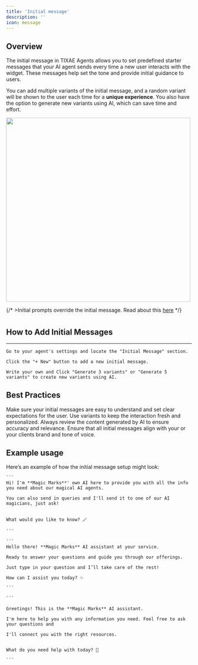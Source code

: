 ```yaml
---
title: 'Initial message'
description: ''
icon: message
---
```


## Overview  
 

The initial message in TIXAE Agents allows you to set predefined starter messages that your AI agent sends every time a new user interacts with the widget. These messages help set the tone and provide initial guidance to users.  

You can add multiple variants of the initial message, and a random variant will be shown to the user each time for a **unique experience**. You also have the option to generate new variants using AI, which can save time and effort.  



<img class="rounded-md" src="/images/initial_message_shots.png" width="500"></img>


{/* >Initial prompts override the initial message. Read about this [here](documentation_glowstudio.ai/Documentation/System%instructions/System%prompt/init_prompt.mdx)  */}

 #  

  

  # 

## How to Add Initial Messages  

 ---  


<Steps>  
 

  <Step title="Step 1: Access Initial Message Section">  

    Go to your agent's settings and locate the "Initial Message" section.  

  </Step>  

  <Step title="Step 2: Create New Message">  

    Click the "+ New" button to add a new initial message.  

  </Step>  

  <Step title="Step 3: Generate Variants">  

    Write your own and Click "Generate 3 variants" or "Generate 5 variants" to create new variants using AI.  

  </Step>  

</Steps>  





## Best Practices  

 


<CardGroup cols={2}>
  <Card title="Be Clear and Concise" icon="megaphone">
    Make sure your initial messages are easy to understand and set clear expectations for the user. 
  </Card>
  <Card title="Personalize the Experience" icon="sparkles">
    Use variants to keep the interaction fresh and personalized.  
  </Card>
  <Card title="Review AI-Generated Content" icon="magnifying-glass">
    Always review the content generated by AI to ensure accuracy and relevance. 
  </Card>
  <Card title="Personalize the Experience" icon="palette">
    Ensure that all initial messages align with your or your clients brand and tone of voice.
  </Card>
</CardGroup>
 
 ## Example usage 


Here’s an example of how the initial message setup might look:  


<AccordionGroup>  
  <Accordion title="Variant 1">  

    ```  
    Hi! I'm **Magic Marks**' own AI here to provide you with all the info you need about our magical AI agents.  

    You can also send in queries and I'll send it to one of our AI magicians, just ask!  


    What would you like to know? 🪄  

    ```  
  </Accordion>  

  <Accordion title="Variant 2">  

    ```  
    Hello there! **Magic Marks** AI assistant at your service.  

    Ready to answer your questions and guide you through our offerings.  

    Just type in your question and I’ll take care of the rest!  

    How can I assist you today? ✨  

    ```  

  </Accordion>  

  <Accordion title="Variant 3">  

    ```  

    Greetings! This is the **Magic Marks** AI assistant.  

    I'm here to help you with any information you need. Feel free to ask your questions and 

    I'll connect you with the right resources.  


    What do you need help with today? 🌟  

    ```  

  </Accordion>  


</AccordionGroup>  
